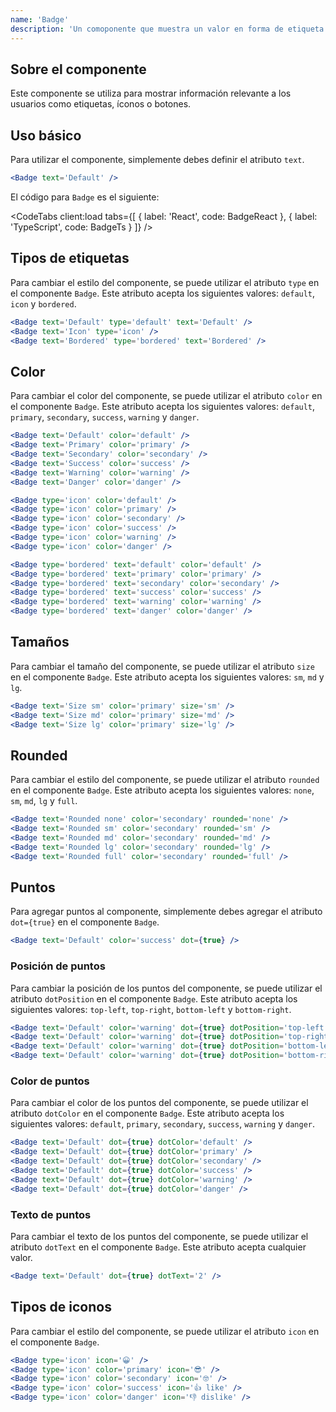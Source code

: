 ```yaml
---
name: 'Badge'
description: 'Un comoponente que muestra un valor en forma de etiqueta.'
---
```



## Sobre el componente

Este componente se utiliza para mostrar información relevante a los usuarios como etiquetas, íconos o botones.

## Uso básico

Para utilizar el componente, simplemente debes definir el atributo `text`.

<Preview>
  <div class='flex justify-center items-center gap-x-2 w-full m-auto'>
    <Badge client:load text='Default' />
  </div>
</Preview>

<CodeBlock client:load>

```jsx
<Badge text='Default' />
```

</CodeBlock>

El código para `Badge` es el siguiente:

<CodeTabs
  client:load
  tabs={[
    { label: 'React', code: BadgeReact },
    { label: 'TypeScript', code: BadgeTs }
  ]}
/>

## Tipos de etiquetas

Para cambiar el estilo del componente, se puede utilizar el atributo `type` en el componente `Badge`. Este atributo acepta los siguientes valores: `default`, `icon` y `bordered`.

<Preview>
  <div class='flex justify-center items-center gap-x-2 w-full m-auto'>
    <Badge client:load text='Default' type='default' />
    <Badge client:load type='icon' />
    <Badge client:load text='Bordered' type='bordered' />
  </div>
</Preview>

<CodeBlock client:load>

```jsx
<Badge text='Default' type='default' text='Default' />
<Badge text='Icon' type='icon' />
<Badge text='Bordered' type='bordered' text='Bordered' />
```

</CodeBlock>

## Color

Para cambiar el color del componente, se puede utilizar el atributo `color` en el componente `Badge`. Este atributo acepta los siguientes valores: `default`, `primary`, `secondary`, `success`, `warning` y `danger`.

<Preview>
  <div className='flex flex-col gap-2'>
    <div class='flex justify-center items-center gap-x-2 w-full m-auto'>
      <Badge client:load text='Default' color='default' />
      <Badge client:load text='Primary' color='primary' />
      <Badge client:load text='Secondary' color='secondary' />
      <Badge client:load text='Success' color='success' />
      <Badge client:load text='Warning' color='warning' />
      <Badge client:load text='Danger' color='danger' />
    </div>
    <div class='flex justify-center items-center gap-x-2 w-full m-auto'>
      <Badge client:load type='icon' color='default' />
      <Badge client:load type='icon' color='primary' />
      <Badge client:load type='icon' color='secondary' />
      <Badge client:load type='icon' color='success' />
      <Badge client:load type='icon' color='warning' />
      <Badge client:load type='icon' color='danger' />
    </div>
    <div class='flex justify-center items-center gap-x-2 w-full m-auto'>
      <Badge client:load type='bordered' text='default' color='default' />
      <Badge client:load type='bordered' text='primary' color='primary' />
      <Badge client:load type='bordered' text='secondary' color='secondary' />
      <Badge client:load type='bordered' text='success' color='success' />
      <Badge client:load type='bordered' text='warning' color='warning' />
      <Badge client:load type='bordered' text='danger' color='danger' />
    </div>
  </div>
</Preview>

<CodeBlock client:load>

```jsx
<Badge text='Default' color='default' />
<Badge text='Primary' color='primary' />
<Badge text='Secondary' color='secondary' />
<Badge text='Success' color='success' />
<Badge text='Warning' color='warning' />
<Badge text='Danger' color='danger' />

<Badge type='icon' color='default' />
<Badge type='icon' color='primary' />
<Badge type='icon' color='secondary' />
<Badge type='icon' color='success' />
<Badge type='icon' color='warning' />
<Badge type='icon' color='danger' />

<Badge type='bordered' text='default' color='default' />
<Badge type='bordered' text='primary' color='primary' />
<Badge type='bordered' text='secondary' color='secondary' />
<Badge type='bordered' text='success' color='success' />
<Badge type='bordered' text='warning' color='warning' />
<Badge type='bordered' text='danger' color='danger' />
```

</CodeBlock>

## Tamaños

Para cambiar el tamaño del componente, se puede utilizar el atributo `size` en el componente `Badge`. Este atributo acepta los siguientes valores: `sm`, `md` y `lg`.

<Preview>
  <div class='flex justify-center items-center gap-x-2 w-full m-auto'>
    <Badge client:load text='Size sm' color='primary' size='sm' />
    <Badge client:load text='Size md' color='primary' size='md' />
    <Badge client:load text='Size lg' color='primary' size='lg' />
  </div>
</Preview>

<CodeBlock client:load>

```jsx
<Badge text='Size sm' color='primary' size='sm' />
<Badge text='Size md' color='primary' size='md' />
<Badge text='Size lg' color='primary' size='lg' />
```

</CodeBlock>

## Rounded

Para cambiar el estilo del componente, se puede utilizar el atributo `rounded` en el componente `Badge`. Este atributo acepta los siguientes valores: `none`, `sm`, `md`, `lg` y `full`.

<Preview>
  <div class='flex justify-center items-center gap-x-2 w-full m-auto'>
    <Badge client:load text='Rounded none' color='secondary' rounded='none' />
    <Badge client:load text='Rounded sm' color='secondary' rounded='sm' />
    <Badge client:load text='Rounded md' color='secondary' rounded='md' />
    <Badge client:load text='Rounded lg' color='secondary' rounded='lg' />
    <Badge client:load text='Rounded full' color='secondary' rounded='full' />
  </div>
</Preview>

<CodeBlock client:load>

```jsx
<Badge text='Rounded none' color='secondary' rounded='none' />
<Badge text='Rounded sm' color='secondary' rounded='sm' />
<Badge text='Rounded md' color='secondary' rounded='md' />
<Badge text='Rounded lg' color='secondary' rounded='lg' />
<Badge text='Rounded full' color='secondary' rounded='full' />
```

</CodeBlock>

## Puntos

Para agregar puntos al componente, simplemente debes agregar el atributo `dot={true}` en el componente `Badge`.

<Preview>
  <div class='flex justify-center items-center gap-x-2 w-full m-auto'>
    <Badge client:load text='Default' color='success' dot={true} />
  </div>
</Preview>

<CodeBlock client:load>

```jsx
<Badge text='Default' color='success' dot={true} />
```

</CodeBlock>

### Posición de puntos

Para cambiar la posición de los puntos del componente, se puede utilizar el atributo `dotPosition` en el componente `Badge`. Este atributo acepta los siguientes valores: `top-left`, `top-right`, `bottom-left` y `bottom-right`.

<Preview>
  <div class='flex justify-center items-center gap-x-2 w-full m-auto'>
    <Badge
      client:load
      text='Default'
      color='warning'
      dot={true}
      dotPosition='top-left'
    />
    <Badge
      client:load
      text='Default'
      color='warning'
      dot={true}
      dotPosition='top-right'
    />
    <Badge
      client:load
      text='Default'
      color='warning'
      dot={true}
      dotPosition='bottom-left'
    />
    <Badge
      client:load
      text='Default'
      color='warning'
      dot={true}
      dotPosition='bottom-right'
    />
  </div>
</Preview>

<CodeBlock client:load>

```jsx
<Badge text='Default' color='warning' dot={true} dotPosition='top-left' />
<Badge text='Default' color='warning' dot={true} dotPosition='top-right' />
<Badge text='Default' color='warning' dot={true} dotPosition='bottom-left' />
<Badge text='Default' color='warning' dot={true} dotPosition='bottom-right' />
```

</CodeBlock>

### Color de puntos

Para cambiar el color de los puntos del componente, se puede utilizar el atributo `dotColor` en el componente `Badge`. Este atributo acepta los siguientes valores: `default`, `primary`, `secondary`, `success`, `warning` y `danger`.

<Preview>
  <div class='flex justify-center items-center gap-x-2 w-full m-auto'>
    <Badge client:load text='Default' dot={true} dotColor='default' />
    <Badge client:load text='Default' dot={true} dotColor='primary' />
    <Badge client:load text='Default' dot={true} dotColor='secondary' />
    <Badge client:load text='Default' dot={true} dotColor='success' />
    <Badge client:load text='Default' dot={true} dotColor='warning' />
    <Badge client:load text='Default' dot={true} dotColor='danger' />
  </div>
</Preview>

<CodeBlock client:load>

```jsx
<Badge text='Default' dot={true} dotColor='default' />
<Badge text='Default' dot={true} dotColor='primary' />
<Badge text='Default' dot={true} dotColor='secondary' />
<Badge text='Default' dot={true} dotColor='success' />
<Badge text='Default' dot={true} dotColor='warning' />
<Badge text='Default' dot={true} dotColor='danger' />
```

</CodeBlock>

### Texto de puntos

Para cambiar el texto de los puntos del componente, se puede utilizar el atributo `dotText` en el componente `Badge`. Este atributo acepta cualquier valor.

<Preview>
  <div class='flex justify-center items-center gap-x-2 w-full m-auto'>
    <Badge client:load text='Default' dot={true} dotText='2' />
  </div>
</Preview>

<CodeBlock client:load>

```jsx
<Badge text='Default' dot={true} dotText='2' />
```

</CodeBlock>

## Tipos de iconos

Para cambiar el estilo del componente, se puede utilizar el atributo `icon` en el componente `Badge`.

<Preview>
  <div class='flex justify-center items-center gap-x-2 w-full m-auto'>
    <Badge client:load type='icon' icon='😀' />
    <Badge client:load type='icon' color='primary' icon='😎' />
    <Badge client:load type='icon' color='secondary' icon='🤓' />
    <Badge client:load type='icon' color='success' icon='👍 like' />
    <Badge client:load type='icon' color='danger' icon='👎 dislike' />
  </div>
</Preview>

<CodeBlock client:load>

```jsx
<Badge type='icon' icon='😀' />
<Badge type='icon' color='primary' icon='😎' />
<Badge type='icon' color='secondary' icon='🤓' />
<Badge type='icon' color='success' icon='👍 like' />
<Badge type='icon' color='danger' icon='👎 dislike' />
```

</CodeBlock>
